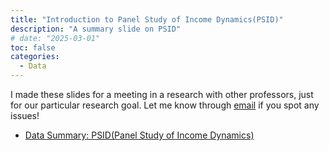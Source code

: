 ```yaml
---
title: "Introduction to Panel Study of Income Dynamics(PSID)"
description: "A summary slide on PSID"
# date: "2025-03-01"
toc: false
categories:
  - Data
---
```



I made these slides for a meeting in a research with other professors, just for our particular research goal. Let me know through [email](mailto:tommypark822@gmail.com) if you spot any issues!

- [Data Summary: PSID(Panel Study of Income Dynamics)](https://www.dropbox.com/scl/fi/8ao0yx4twyes45kferww6/psid_wypark_public.pdf?rlkey=hyvq9li3hcyjycsgsujk1mzit&dl=0)